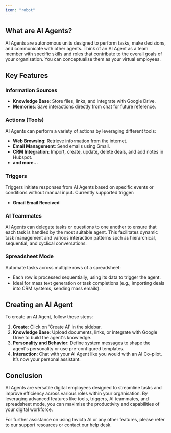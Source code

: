 ```yaml
---
icon: "robot"
---
```


## What are AI Agents?

AI Agents are autonomous units designed to perform tasks, make decisions, and communicate with other agents. Think of an AI Agent as a team member with specific skills and roles that contribute to the overall goals of your organisation. You can conceptualise them as your virtual employees.

## Key Features

### Information Sources

- **Knowledge Base**: Store files, links, and integrate with Google Drive.
- **Memories**: Save interactions directly from chat for future reference.

### Actions (Tools)

AI Agents can perform a variety of actions by leveraging different tools:

- **Web Browsing**: Retrieve information from the internet.
- **Email Management**: Send emails using Gmail.
- **CRM Integration**: Import, create, update, delete deals, and add notes in Hubspot.
- **and more...**

### Triggers

Triggers initiate responses from AI Agents based on specific events or conditions without manual input. Currently supported trigger:

- **Gmail Email Received**

### AI Teammates

AI Agents can delegate tasks or questions to one another to ensure that each task is handled by the most suitable agent. This facilitates dynamic task management and various interaction patterns such as hierarchical, sequential, and cyclical conversations.

### Spreadsheet Mode

Automate tasks across multiple rows of a spreadsheet:

- Each row is processed sequentially, using its data to trigger the agent.
- Ideal for mass text generation or task completions (e.g., importing deals into CRM systems, sending mass emails).

## Creating an AI Agent

To create an AI Agent, follow these steps:

1. **Create**: Click on 'Create AI' in the sidebar.
2. **Knowledge Base**: Upload documents, links, or integrate with Google Drive to build the agent's knowledge.
3. **Personality and Behavior**: Define system messages to shape the agent's personality or use pre-configured templates.
4. **Interaction**: Chat with your AI Agent like you would with an AI Co-pilot. It’s now your personal assistant.

## Conclusion

AI Agents are versatile digital employees designed to streamline tasks and improve efficiency across various roles within your organisation. By leveraging advanced features like tools, triggers, AI teammates, and spreadsheet mode, you can maximise the productivity and capabilities of your digital workforce.

For further assistance on using Invicta AI or any other features, please refer to our support resources or contact our help desk.
